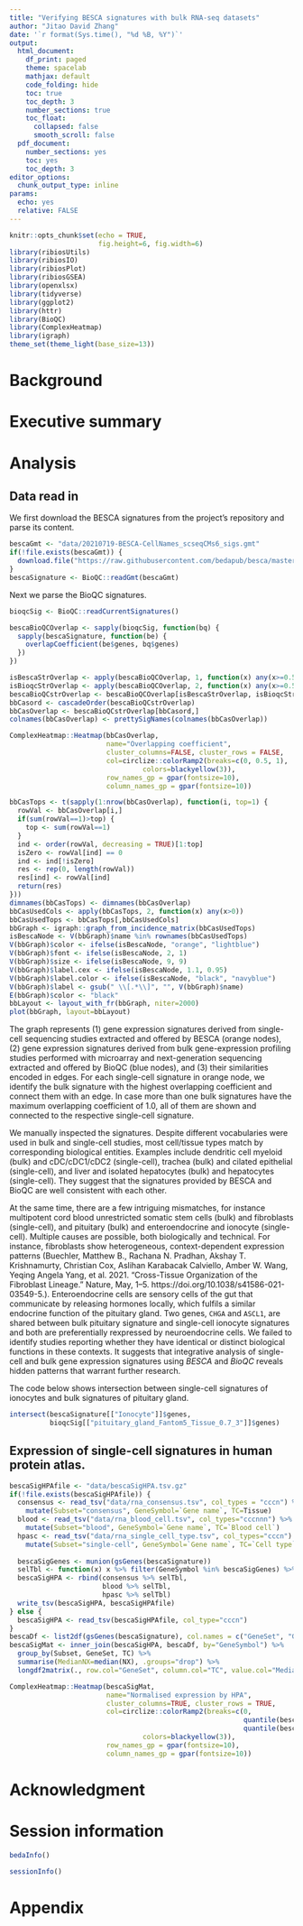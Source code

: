 ```yaml
---
title: "Verifying BESCA signatures with bulk RNA-seq datasets"
author: "Jitao David Zhang"
date: '`r format(Sys.time(), "%d %B, %Y")`'
output:
  html_document:
    df_print: paged
    theme: spacelab
    mathjax: default
    code_folding: hide
    toc: true
    toc_depth: 3
    number_sections: true
    toc_float:
      collapsed: false
      smooth_scroll: false
  pdf_document:
    number_sections: yes
    toc: yes
    toc_depth: 3
editor_options: 
  chunk_output_type: inline
params:
  echo: yes
  relative: FALSE
---
```


```r
knitr::opts_chunk$set(echo = TRUE, 
                      fig.height=6, fig.width=6)
library(ribiosUtils)
library(ribiosIO)
library(ribiosPlot)
library(ribiosGSEA)
library(openxlsx)
library(tidyverse)
library(ggplot2)
library(httr)
library(BioQC)
library(ComplexHeatmap)
library(igraph)
theme_set(theme_light(base_size=13))
```

# Background

# Executive summary

# Analysis

## Data read in

We first download the BESCA signatures from the project's repository and parse its content.

```r
bescaGmt <- "data/20210719-BESCA-CellNames_scseqCMs6_sigs.gmt"
if(!file.exists(bescaGmt)) {
  download.file("https://raw.githubusercontent.com/bedapub/besca/master/besca/datasets/genesets/CellNames_scseqCMs6_sigs.gmt", destfile=bescaGmt)
}
bescaSignature <- BioQC::readGmt(bescaGmt)
```
Next we parse the BioQC signatures.

```r
bioqcSig <- BioQC::readCurrentSignatures()
```

```r
bescaBioQCOverlap <- sapply(bioqcSig, function(bq) {
  sapply(bescaSignature, function(be) {
    overlapCoefficient(be$genes, bq$genes)
  })
})
```

```r
isBescaStrOverlap <- apply(bescaBioQCOverlap, 1, function(x) any(x>=0.5))
isBioqcStrOverlap <- apply(bescaBioQCOverlap, 2, function(x) any(x>=0.5))
bescaBioQCstrOverlap <- bescaBioQCOverlap[isBescaStrOverlap, isBioqcStrOverlap]
bbCasord <- cascadeOrder(bescaBioQCstrOverlap)
bbCasOverlap <- bescaBioQCstrOverlap[bbCasord,]
colnames(bbCasOverlap) <- prettySigNames(colnames(bbCasOverlap))
```

```r
ComplexHeatmap::Heatmap(bbCasOverlap,
                        name="Overlapping coefficient", 
                        cluster_columns=FALSE, cluster_rows = FALSE,
                        col=circlize::colorRamp2(breaks=c(0, 0.5, 1),
                                 colors=blackyellow(3)),
                        row_names_gp = gpar(fontsize=10),
                        column_names_gp = gpar(fontsize=10))
```

```r
bbCasTops <- t(sapply(1:nrow(bbCasOverlap), function(i, top=1) {
  rowVal <- bbCasOverlap[i,]
  if(sum(rowVal==1)>top) {
    top <- sum(rowVal==1)
  }
  ind <- order(rowVal, decreasing = TRUE)[1:top]
  isZero <- rowVal[ind] == 0
  ind <- ind[!isZero]
  res <- rep(0, length(rowVal))
  res[ind] <- rowVal[ind]
  return(res)
}))
dimnames(bbCasTops) <- dimnames(bbCasOverlap)
bbCasUsedCols <- apply(bbCasTops, 2, function(x) any(x>0))
bbCasUsedTops <- bbCasTops[,bbCasUsedCols]
bbGraph <- igraph::graph_from_incidence_matrix(bbCasUsedTops)
isBescaNode <- V(bbGraph)$name %in% rownames(bbCasUsedTops)
V(bbGraph)$color <- ifelse(isBescaNode, "orange", "lightblue")
V(bbGraph)$font <- ifelse(isBescaNode, 2, 1)
V(bbGraph)$size <- ifelse(isBescaNode, 9, 9)
V(bbGraph)$label.cex <- ifelse(isBescaNode, 1.1, 0.95)
V(bbGraph)$label.color <- ifelse(isBescaNode, "black", "navyblue")
V(bbGraph)$label <- gsub(" \\[.*\\]", "", V(bbGraph)$name)
E(bbGraph)$color <- "black"
bbLayout <- layout_with_fr(bbGraph, niter=2000)
plot(bbGraph, layout=bbLayout)
```

The graph represents (1) gene expression signatures derived from single-cell sequencing studies extracted and offered by  BESCA (orange nodes), (2) gene expression signatures derived from bulk gene-expression profiling studies performed with microarray and next-generation sequencing extracted and offered by BioQC (blue nodes), and (3) their similarities encoded in edges. For each single-cell signature in orange node, we identify the bulk signature with the highest overlapping coefficient and connect them with an edge. In case more than one bulk signatures have the maximum overlapping coefficient of 1.0, all of them are shown and connected to the respective single-cell signature. 

We manually inspected the signatures. Despite different vocabularies were used in bulk and single-cell studies, most cell/tissue types match by corresponding biological entities. Examples include dendritic cell myeloid (bulk) and cDC/cDC1/cDC2 (single-cell), trachea (bulk) and cilated epithelial (single-cell), and liver and isolated hepatocytes (bulk) and hepatocytes (single-cell). They suggest that the signatures provided by BESCA and BioQC are well consistent with each other.

At the same time, there are a few intriguing mismatches, for instance multipotent cord blood unrestricted somatic stem cells (bulk) and fibroblasts (single-cell), and pituitary (bulk) and enteroendocrine and ionocyte (single-cell). Multiple causes are possible, both biologically and technical. For instance, fibroblasts show heterogeneous, context-dependent expression patterns (Buechler, Matthew B., Rachana N. Pradhan, Akshay T. Krishnamurty, Christian Cox, Aslihan Karabacak Calviello, Amber W. Wang, Yeqing Angela Yang, et al. 2021. “Cross-Tissue Organization of the Fibroblast Lineage.” Nature, May, 1–5. https://doi.org/10.1038/s41586-021-03549-5.). Enteroendocrine cells are sensory cells of the gut that communicate by releasing hormones locally, which fulfils a similar endocrine function of the pituitary gland. Two genes, `CHGA` and `ASCL1`, are shared between bulk pituitary signature and single-cell ionocyte signatures and both are preferentially rexpressed by neuroendocrine cells. We failed to identify studies reporting whether they have identical or distinct biological functions in these contexts. It suggests that integrative analysis of single-cell and bulk gene expression signatures using *BESCA* and *BioQC* reveals hidden patterns that warrant further research.

The code below shows intersection between single-cell signatures of ionocytes and bulk signatures of pituitary gland.

```r
intersect(bescaSignature[["Ionocyte"]]$genes,
          bioqcSig[["pituitary_gland_Fantom5_Tissue_0.7_3"]]$genes)
```

## Expression of single-cell signatures in human protein atlas.

```r
bescaSigHPAfile <- "data/bescaSigHPA.tsv.gz"
if(!file.exists(bescaSigHPAfile)) {
  consensus <- read_tsv("data/rna_consensus.tsv", col_types = "cccn") %>%
    mutate(Subset="consensus", GeneSymbol=`Gene name`, TC=Tissue)
  blood <- read_tsv("data/rna_blood_cell.tsv", col_types="cccnnn") %>%
    mutate(Subset="blood", GeneSymbol=`Gene name`, TC=`Blood cell`)
  hpasc <- read_tsv("data/rna_single_cell_type.tsv", col_types="cccn") %>%
    mutate(Subset="single-cell", GeneSymbol=`Gene name`, TC=`Cell type`)
  
  bescaSigGenes <- munion(gsGenes(bescaSignature))
  selTbl <- function(x) x %>% filter(GeneSymbol %in% bescaSigGenes) %>% dplyr::select(Subset, GeneSymbol, TC, NX)
  bescaSigHPA <- rbind(consensus %>% selTbl,
                       blood %>% selTbl,
                       hpasc %>% selTbl)
  write_tsv(bescaSigHPA, bescaSigHPAfile)
} else {
  bescaSigHPA <- read_tsv(bescaSigHPAfile, col_type="cccn")
}
bescaDf <- list2df(gsGenes(bescaSignature), col.names = c("GeneSet", "GeneSymbol"))
bescaSigMat <- inner_join(bescaSigHPA, bescaDf, by="GeneSymbol") %>%
  group_by(Subset, GeneSet, TC) %>%
  summarise(MedianNX=median(NX), .groups="drop") %>%
  longdf2matrix(., row.col="GeneSet", column.col="TC", value.col="MedianNX")
```

```r
ComplexHeatmap::Heatmap(bescaSigMat,
                        name="Normalised expression by HPA", 
                        cluster_columns=TRUE, cluster_rows = TRUE,
                        col=circlize::colorRamp2(breaks=c(0, 
                                                          quantile(bescaSigHPA$NX, 0.9), 
                                                          quantile(bescaSigHPA$NX, 0.99)),
                                 colors=blackyellow(3)),
                        row_names_gp = gpar(fontsize=10),
                        column_names_gp = gpar(fontsize=10))
```



# Acknowledgment

# Session information

```r
bedaInfo()
```

```r
sessionInfo()
```

# Appendix
